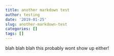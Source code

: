 ```yaml
---
title: another markdown test
author: testing
date: '2019-01-25'
slug: another-markdown-test
categories: []
tags: []
---
```


blah blah blah this probably wont show up either!